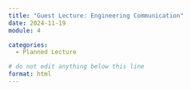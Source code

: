 ```yaml
---
title: "Guest Lecture: Engineering Communication"
date: 2024-11-19
module: 4

categories: 
  - Planned Lecture

# do not edit anything below this line
format: html
---
```

